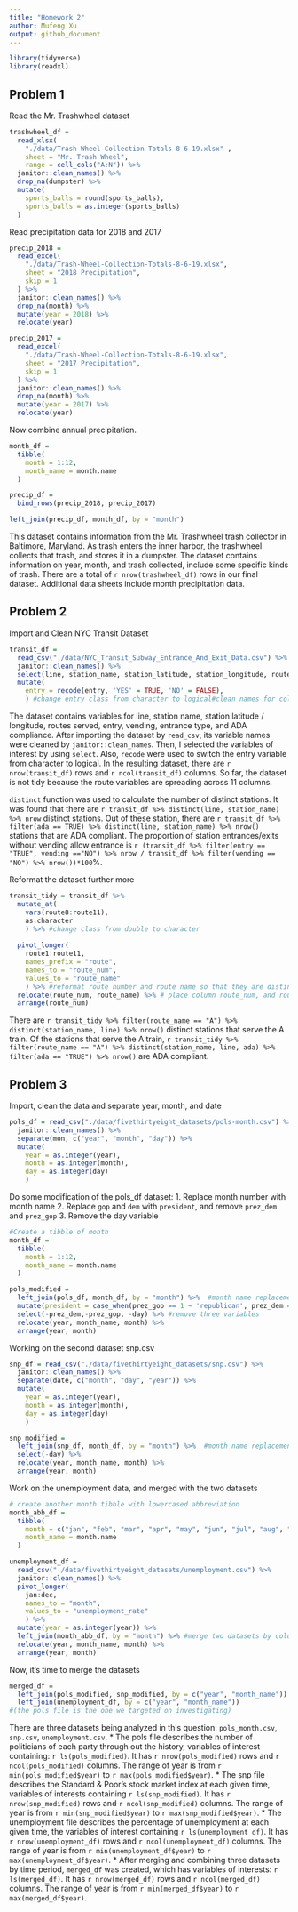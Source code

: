 ```yaml
---
title: "Homework 2"
author: Mufeng Xu
output: github_document
---
```


```r
library(tidyverse)
library(readxl)
```

## Problem 1

Read the Mr. Trashwheel dataset

```r
trashwheel_df = 
  read_xlsx(
    "./data/Trash-Wheel-Collection-Totals-8-6-19.xlsx" ,
    sheet = "Mr. Trash Wheel",
    range = cell_cols("A:N")) %>% 
  janitor::clean_names() %>% 
  drop_na(dumpster) %>% 
  mutate(
    sports_balls = round(sports_balls),
    sports_balls = as.integer(sports_balls)
  )
```

Read precipitation data for 2018 and 2017

```r
precip_2018 = 
  read_excel(
    "./data/Trash-Wheel-Collection-Totals-8-6-19.xlsx",
    sheet = "2018 Precipitation",
    skip = 1
  ) %>% 
  janitor::clean_names() %>% 
  drop_na(month) %>% 
  mutate(year = 2018) %>% 
  relocate(year)

precip_2017 = 
  read_excel(
    "./data/Trash-Wheel-Collection-Totals-8-6-19.xlsx",
    sheet = "2017 Precipitation",
    skip = 1
  ) %>% 
  janitor::clean_names() %>% 
  drop_na(month) %>% 
  mutate(year = 2017) %>% 
  relocate(year)
```

Now combine annual precipitation.

```r
month_df =
  tibble(
    month = 1:12,
    month_name = month.name
  )

precip_df = 
  bind_rows(precip_2018, precip_2017) 

left_join(precip_df, month_df, by = "month")
```

This dataset contains information from the Mr. Trashwheel trash collector in Baltimore, Maryland. As trash enters the inner harbor, the trashwheel collects that trash, and stores it in a dumpster. The 
dataset contains information on year, month, and trash collected, include some specific kinds of trash. There are a total of `r nrow(trashwheel_df)` rows in our final dataset. Additional data sheets include month precipitation data.


## Problem 2

Import and Clean NYC Transit Dataset

```r
transit_df = 
  read_csv("./data/NYC_Transit_Subway_Entrance_And_Exit_Data.csv") %>% 
  janitor::clean_names() %>% 
  select(line, station_name, station_latitude, station_longitude, route1:route11, entry, vending, entrance_type, ada) %>% #select the variables of interest
  mutate(
    entry = recode(entry, 'YES' = TRUE, 'NO' = FALSE),
    ) #change entry class from character to logical#clean names for column titles
```


The dataset contains variables for line, station name, station latitude / longitude, routes served, entry, vending, entrance type, and ADA compliance. After importing the dataset by `read_csv`, its variable names were cleaned by `janitor::clean_names`. Then, I selected the variables of interest by using `select`. Also, `recode` were used to switch the entry variable from character to logical. In the resulting dataset, there are `r nrow(transit_df)` rows and `r ncol(transit_df)` columns. So far, the dataset is not tidy because the route variables are spreading across 11 columns. 

`distinct` function was used to calculate the number of distinct stations. It was found that there are `r transit_df %>% distinct(line, station_name) %>% nrow` distinct stations. Out of these station, there are `r transit_df %>% filter(ada == TRUE) %>% distinct(line, station_name) %>% nrow()` stations that are ADA compliant. The proportion of station entrances/exits without vending allow entrance is `r (transit_df %>% filter(entry == "TRUE", vending =="NO") %>% nrow / transit_df %>% filter(vending == "NO") %>% nrow())*100`%.


Reformat the dataset further more
```r
transit_tidy = transit_df %>% 
  mutate_at(
    vars(route8:route11),
    as.character
    ) %>% #change class from double to character
  
  pivot_longer(
    route1:route11,
    names_prefix = "route",
    names_to = "route_num",
    values_to = "route_name"
    ) %>% #reformat route number and route name so that they are distinct variables
  relocate(route_num, route_name) %>% # place column route_num, and route_name to the front
  arrange(route_num)
```


There are `r transit_tidy %>% filter(route_name == "A") %>% distinct(station_name, line) %>% nrow()` distinct stations that serve the A train. Of the stations that serve the A train, `r transit_tidy %>% filter(route_name == "A") %>% distinct(station_name, line, ada) %>% filter(ada == "TRUE") %>% nrow()` are ADA compliant.

## Problem 3

Import, clean the data and separate year, month, and date
```r
pols_df = read_csv("./data/fivethirtyeight_datasets/pols-month.csv") %>% 
  janitor::clean_names() %>% 
  separate(mon, c("year", "month", "day")) %>%
  mutate(
    year = as.integer(year),
    month = as.integer(month),
    day = as.integer(day)
    )

```

Do some modification of the pols_df dataset:
1. Replace month number with month name
2. Replace `gop` and `dem` with `president`, and remove `prez_dem` and `prez_gop`
3. Remove the day variable
```r
#Create a tibble of month
month_df =
  tibble(
    month = 1:12,
    month_name = month.name
  )

pols_modified = 
  left_join(pols_df, month_df, by = "month") %>%  #month name replacement
  mutate(president = case_when(prez_gop == 1 ~ 'republican', prez_dem == 1 ~ 'democrat')) %>% #replace gop and dem with president
  select(-prez_dem,-prez_gop, -day) %>% #remove three variables
  relocate(year, month_name, month) %>% 
  arrange(year, month)
```

Working on the second dataset snp.csv

```r
snp_df = read_csv("./data/fivethirtyeight_datasets/snp.csv") %>% 
  janitor::clean_names() %>% 
  separate(date, c("month", "day", "year")) %>%
  mutate(
    year = as.integer(year),
    month = as.integer(month),
    day = as.integer(day)
    )

snp_modified = 
  left_join(snp_df, month_df, by = "month") %>%  #month name replacement
  select(-day) %>% 
  relocate(year, month_name, month) %>% 
  arrange(year, month)
```

Work on the unemployment data, and merged with the two datasets

```r
# create another month tibble with lowercased abbreviation
month_abb_df =
  tibble(
    month = c("jan", "feb", "mar", "apr", "may", "jun", "jul", "aug", "sep", "oct", "nov", "dec"),
    month_name = month.name
  )

unemployment_df = 
  read_csv("./data/fivethirtyeight_datasets/unemployment.csv") %>% 
  janitor::clean_names() %>% 
  pivot_longer(
    jan:dec,
    names_to = "month",
    values_to = "unemployment_rate"
    ) %>% 
  mutate(year = as.integer(year)) %>% 
  left_join(month_abb_df, by = "month") %>% #merge two datasets by column "month"
  relocate(year, month_name, month) %>% 
  arrange(year, month)

```

Now, it's time to merge the datasets
```r
merged_df = 
  left_join(pols_modified, snp_modified, by = c("year", "month_name")) %>% 
  left_join(unemployment_df, by = c("year", "month_name"))
#(the pols file is the one we targeted on investigating)
```

There are three datasets being analyzed in this question: `pols_month.csv`, `snp.csv`, `unemployment.csv`.
* The pols file describes the number of politicians of each party through out the history, variables of interest containing: `r ls(pols_modified)`. It has `r nrow(pols_modified)` rows and `r ncol(pols_modified)` columns. The range of year is from `r min(pols_modified$year)` to `r max(pols_modified$year)`.
* The snp file describes the Standard & Poor's stock market index at each given time, variables of interests containing `r ls(snp_modified)`. It has `r nrow(snp_modified)` rows and `r ncol(snp_modified)` columns. The range of year is from `r min(snp_modified$year)` to `r max(snp_modified$year)`.
* The unemployment file describes the percentage of unemployment at each given time, the variables of interest containing `r ls(unemployment_df)`. It has `r nrow(unemployment_df)` rows and `r ncol(unemployment_df)` columns. The range of year is from `r min(unemployment_df$year)` to `r max(unemployment_df$year)`.
* After merging and combining three datasets by time period, `merged_df` was created, which has variables of interests: `r ls(merged_df)`. It has `r nrow(merged_df)` rows and `r ncol(merged_df)` columns. The range of year is from `r min(merged_df$year)` to `r max(merged_df$year)`.




